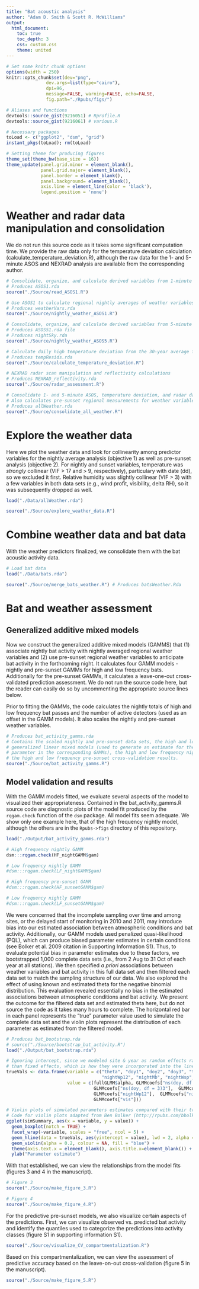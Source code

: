 ```yaml
---
title: "Bat acoustic analysis"
author: "Adam D. Smith & Scott R. McWilliams"
output:
  html_document:
    toc: true
    toc_depth: 3
    css: custom.css
    theme: united
---
```


```r
# Set some knitr chunk options
options(width = 250)
knitr::opts_chunk$set(dev="png", 
               dev.args=list(type="cairo"),
               dpi=96,
               message=FALSE, warning=FALSE, echo=FALSE, 
               fig.path="./Rpubs/figs/")
```

```r
# Aliases and functions
devtools::source_gist(9216051) # Rprofile.R
devtools::source_gist(9216061) # various.R

# Necessary packages
toLoad <- c("ggplot2", "dsm", "grid")
instant_pkgs(toLoad); rm(toLoad)

# Setting theme for producing figures
theme_set(theme_bw(base_size = 16))
theme_update(panel.grid.minor = element_blank(),
             panel.grid.major= element_blank(),
             panel.border = element_blank(),
             panel.background= element_blank(),
             axis.line = element_line(color = 'black'),
             legend.position = 'none')
```

# Weather and radar data manipulation and consolidation

We do not run this source code as it takes some significant computation time.  We provide the raw data only for the temperature deviation calculation (calculate_temperature_deviation.R), although the raw data for the 1- and 5-minute ASOS and NEXRAD analysis are available from the corresponding author. 
```r
# Consolidate, organize, and calculate derived variables from 1-minute ASOS data
# Produces ASOS1.rda
source("./Source/read_ASOS1.R")

# Use ASOS1 to calculate regional nightly averages of weather variables
# Produces weatherVars.rda
source("./Source/nightly_weather_ASOS1.R")

# Consolidate, organize, and calculate derived variables from 5-minute ASOS data
# Produces ASOS51.rda file
# Produces nightSky.rda
source("./Source/nightly_weather_ASOS5.R")

# Calculate daily high temperature deviation from the 30-year average for a given day
# Produces tempResids.rda
source("./Source/calculate_temperature_deviation.R")

# NEXRAD radar scan manipulation and reflectivity calculations
# Produces NEXRAD_reflectivity.rda
source("./Source/radar_assessment.R")

# Consolidate 1- and 5-minute ASOS, temperature deviation, and radar data
# Also calculates pre-sunset regional measurements for weather variables
# Produces allWeather.rda
source("./Source/consolidate_all_weather.R")
```

# Explore the weather data

Here we plot the weather data and look for collinearity among predictor variables for the nightly average analysis (objective 1) as well as pre-sunset analysis (objective 2).  For nightly and sunset variables, temperature was *strongly* collinear (VIF > 17 and > 9, respectively), particulary with date (dd), so we excluded it first.  Relative humidity was slightly collinear (VIF > 3) with a few variables in both data sets (e.g., wind profit, visibility, delta RH), so it was subsequently dropped as well.

```r
load("./Data/allWeather.rda")

source("./Source/explore_weather_data.R")
```

# Combine weather data and bat data

With the weather predictors finalized, we consolidate them with the bat acoustic activity data.

```r
# Load bat data
load("./Data/bats.rda")

source("./Source/merge_bats_weather.R") # Produces batsWeather.Rda
```

# Bat and weather assessment

## Generalized additive mixed models

Now we construct the generalized additive mixed models (GAMMS) that (1) associate nightly bat activity with nightly averaged regional weather variables and (2) use pre-sunset regional weather variables to anticipate bat activity in the forthcoming night.  It calculates four GAMM models - nightly and pre-sunset GAMMs for high and low frequency bats.  Additionally for the pre-sunset GAMMs, it calculates a leave-one-out cross-validated prediction assessment.  We do not run the source code here, but the reader can easily do so by uncommenting the appropriate source lines below.

Prior to fitting the GAMMs, the code calculates the nightly totals of high and low frequency bat passes and the number of active detectors (used as an offset in the GAMM models).  It also scales the nightly and pre-sunset weather variables.

```r
# Produces bat_activity_gamms.rda
# Contains the scaled nightly and pre-sunset data sets, the high and low frequency nightly and pre-sunset
# generalized linear mixed models (used to generate an estimate for the negative binomial theta
# parameter in the corresponding GAMMs), the high and low frequency nightly and pre-sunset GAMMs, and
# the high and low frequency pre-sunset cross-validation results.
source("./Source/bat_activity_gamms.R")
```

## Model validation and results

With the GAMM models fitted, we evaluate several aspects of the model to visualized their appropriateness.  Contained in the bat_activity_gamms.R source code are diagnostic plots of the model fit produced by the `rqgam.check` function of the `dsm` package.  All model fits seem adequate.  We show only one example here, that of the high frequency nightly model, although the others are in the `Rpubs->figs` directory of this repository.

```r
load("./Output/bat_activity_gamms.rda")

# High frequency nightly GAMM
dsm:::rqgam.check(HF_nightGAMM$gam)

# Low frequency nightly GAMM
#dsm:::rqgam.check(LF_nightGAMM$gam)

# High frequency pre-sunset GAMM
#dsm:::rqgam.check(HF_sunsetGAMM$gam)

# Low frequency nightly GAMM
#dsm:::rqgam.check(LF_sunsetGAMM$gam)
```

We were concerned that the incomplete sampling over time and among sites, or the delayed start of monitoring in 2010 and 2011, may introduce bias into our estimated association between atmospheric conditions and bat  activity.  Additionally, our GAMM models used penalized quasi-likelihood (PQL), which can produce biased parameter estimates in certain conditions (see Bolker et al. 2009 citation in Supporting Information S1).  Thus, to evaluate potential bias in parameter estimates due to these factors, we bootstrapped 1,000 complete data sets (i.e., from 2 Aug to 31 Oct of each year at all stations).  We then specified *a priori* associations between weather variables and bat activity in this full data set and then filtered each data set to match the sampling structure of our data.  We also explored the effect of using known and estimated theta for the negative binomial distribution.  This evaluation revealed essentially no bias in the estimated associations between atmospheric conditions and bat activity.  We present the outcome for the filtered data set and estimated theta here, but do not source the code as it takes many hours to complete.  The horizontal red bar in each panel represents the "true" parameter value used to simulate the complete data set and the violin plots represent the distribution of each parameter as estimated from the filtered model.

```r
# Produces bat_bootstrap.rda
# source("./Source/bootstrap_bat_activity.R")
load("./Output/bat_bootstrap.rda")

# Ignoring intercept, since we modeled site & year as random effects rather 
# than fixed effects, which is how they were incorporated into the linear predictor
trueVals <- data.frame(variable = c("theta", "doy1", "doy2", "doy3", "tempDev", "nightdTemp",
                                    "nightWp12", "nightMb", "nightWsp", "vis"),
                       value = c(fullGLMM$alpha, GLMMcoefs["ns(doy, df = 3)1"], GLMMcoefs["ns(doy, df = 3)2"],
                                 GLMMcoefs["ns(doy, df = 3)3"],  GLMMcoefs["tempDev"],  GLMMcoefs["nightdTemp"],
                                 GLMMcoefs["nightWp12"],  GLMMcoefs["nightMb"],  GLMMcoefs["nightWsp"],
                                 GLMMcoefs["vis"]))

# Violin plots of simulated parameters estimates compared with their true values
# Code for violin plots adapted from Ben Bolker (http://rpubs.com/bbolker/3324)
ggplot(simSummary, aes(x = variable, y = value)) + 
  geom_boxplot(notch = TRUE) + 
  facet_wrap(~variable, scales = "free", ncol = 5) + 
  geom_hline(data = trueVals, aes(yintercept = value), lwd = 2, alpha = 0.5, colour = "red") +
  geom_violin(alpha = 0.2, colour = NA, fill = "blue") + 
  theme(axis.text.x = element_blank(), axis.title.x=element_blank()) + 
  ylab("Parameter estimate")
```

With that established, we can view the relationships from the model fits (figures 3 and 4 in the manuscript).

```r
# Figure 3
source("./Source/make_figure_3.R")
```

```r
# Figure 4
source("./Source/make_figure_4.R")
```

For the predictive pre-sunset models, we also visualize certain aspects of the predictions.  First, we can visualize observed vs. predicted bat activity and identify the quantiles used to categorize the predictions into activity classes (figure S1 in supporting information S1).

```r
source("./Source/visualize_CV_compartmentalization.R")
```

Based on this compartmentalization, we can view the assessment of predictive accuracy based on the leave-on-out cross-validation (figure 5 in the manuscript).

```r
source("./Source/make_figure_5.R")
```
